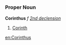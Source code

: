=={{la}}==
===Proper Noun===
'''Corinthus''' ''f'' ''[[Wiktionary Appendix:Latin second declension|2nd declension]]''

#[[Corinth]]
[[en:Corinthus]]